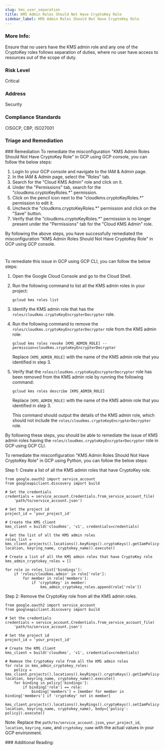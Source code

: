 ```yaml
---
slug: kms_user_separation
title: KMS Admin Roles Should Not Have CryptoKey Role
sidebar_label: KMS Admin Roles Should Not Have CryptoKey Role
---
```


### More Info:

Ensure that no users have the KMS admin role and any one of the CryptoKey roles follows separation of duties, where no user have access to resources out of the scope of duty.

### Risk Level

Critical

### Address

Security

### Compliance Standards

CISGCP, CBP, ISO27001


### Triage and Remediation
<Tabs>
<Tab title='Remediation'>
### Remediation

<AccordionGroup>
<Accordion title='Using Console' defaultOpen='true'>
To remediate the misconfiguration "KMS Admin Roles Should Not Have CryptoKey Role" in GCP using GCP console, you can follow the below steps:

1. Login to your GCP console and navigate to the IAM & Admin page.
2. In the IAM & Admin page, select the "Roles" tab.
3. Search for the "Cloud KMS Admin" role and click on it.
4. Under the "Permissions" tab, search for the "cloudkms.cryptoKeyRoles.*" permission.
5. Click on the pencil icon next to the "cloudkms.cryptoKeyRoles.*" permission to edit it.
6. Uncheck the "cloudkms.cryptoKeyRoles.*" permission and click on the "Save" button.
7. Verify that the "cloudkms.cryptoKeyRoles.*" permission is no longer present under the "Permissions" tab for the "Cloud KMS Admin" role.

By following the above steps, you have successfully remediated the misconfiguration "KMS Admin Roles Should Not Have CryptoKey Role" in GCP using GCP console.

#
</Accordion>

<Accordion title='Using CLI'>
To remediate this issue in GCP using GCP CLI, you can follow the below steps:

1. Open the Google Cloud Console and go to the Cloud Shell.

2. Run the following command to list all the KMS admin roles in your project:

   ```
   gcloud kms roles list
   ```

3. Identify the KMS admin role that has the `roles/cloudkms.cryptoKeyEncrypterDecrypter` role.

4. Run the following command to remove the `roles/cloudkms.cryptoKeyEncrypterDecrypter` role from the KMS admin role:

   ```
   gcloud kms roles revoke [KMS_ADMIN_ROLE] --permission=cloudkms.cryptoKeyEncrypterDecrypter
   ```

   Replace `[KMS_ADMIN_ROLE]` with the name of the KMS admin role that you identified in step 3.

5. Verify that the `roles/cloudkms.cryptoKeyEncrypterDecrypter` role has been removed from the KMS admin role by running the following command:

   ```
   gcloud kms roles describe [KMS_ADMIN_ROLE]
   ```

   Replace `[KMS_ADMIN_ROLE]` with the name of the KMS admin role that you identified in step 3.

   This command should output the details of the KMS admin role, which should not include the `roles/cloudkms.cryptoKeyEncrypterDecrypter` role.

By following these steps, you should be able to remediate the issue of KMS admin roles having the `roles/cloudkms.cryptoKeyEncrypterDecrypter` role in GCP using GCP CLI.
</Accordion>

<Accordion title='Using Python'>
To remediate the misconfiguration "KMS Admin Roles Should Not Have CryptoKey Role" in GCP using Python, you can follow the below steps:

Step 1: Create a list of all the KMS admin roles that have CryptoKey role.

```
from google.oauth2 import service_account
from googleapiclient.discovery import build

# Set the credentials
credentials = service_account.Credentials.from_service_account_file(
    'path/to/service_account.json')

# Set the project id
project_id = 'your_project_id'

# Create the KMS client
kms_client = build('cloudkms', 'v1', credentials=credentials)

# Get the list of all the KMS admin roles
roles_list = kms_client.projects().locations().keyRings().cryptoKeys().getIamPolicy(resource='projects/{}/locations/{}/keyRings/{}/cryptoKeys/{}'.format(project_id, location, keyring_name, cryptokey_name)).execute()

# Create a list of all the KMS admin roles that have CryptoKey role
kms_admin_cryptokey_roles = []

for role in roles_list['bindings']:
    if 'roles/cloudkms.admin' in role['role']:
        for member in role['members']:
            if 'cryptoKey' in member:
                kms_admin_cryptokey_roles.append(role['role'])
```

Step 2: Remove the CryptoKey role from all the KMS admin roles.

```
from google.oauth2 import service_account
from googleapiclient.discovery import build

# Set the credentials
credentials = service_account.Credentials.from_service_account_file(
    'path/to/service_account.json')

# Set the project id
project_id = 'your_project_id'

# Create the KMS client
kms_client = build('cloudkms', 'v1', credentials=credentials)

# Remove the CryptoKey role from all the KMS admin roles
for role in kms_admin_cryptokey_roles:
    policy = kms_client.projects().locations().keyRings().cryptoKeys().getIamPolicy(resource='projects/{}/locations/{}/keyRings/{}/cryptoKeys/{}'.format(project_id, location, keyring_name, cryptokey_name)).execute()
    for binding in policy['bindings']:
        if binding['role'] == role:
            binding['members'] = [member for member in binding['members'] if 'cryptoKey' not in member]
    kms_client.projects().locations().keyRings().cryptoKeys().setIamPolicy(resource='projects/{}/locations/{}/keyRings/{}/cryptoKeys/{}'.format(project_id, location, keyring_name, cryptokey_name), body={'policy': policy}).execute()
```

Note: Replace the `path/to/service_account.json`, `your_project_id`, `location`, `keyring_name`, and `cryptokey_name` with the actual values in your GCP environment.
</Accordion>

</AccordionGroup>
</Tab>
</Tabs>
### Additional Reading:


